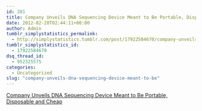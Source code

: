 ```yaml
---
id: 281
title: Company Unveils DNA Sequencing Device Meant to Be Portable, Disposable and Cheap
date: 2012-02-20T02:44:11+00:00
author: Admin
tumblr_simplystatistics_permalink:
  - http://simplystatistics.tumblr.com/post/17922584670/company-unveils-dna-sequencing-device-meant-to-be
tumblr_simplystatistics_id:
  - 17922584670
dsq_thread_id:
  - 952325575
categories:
  - Uncategorized
slug: "company-unveils-dna-sequencing-device-meant-to-be"
---
```

[Company Unveils DNA Sequencing Device Meant to Be Portable, Disposable and Cheap](http://www.nytimes.com/2012/02/18/health/oxford-nanopore-unveils-tiny-dna-sequencing-device.html)

